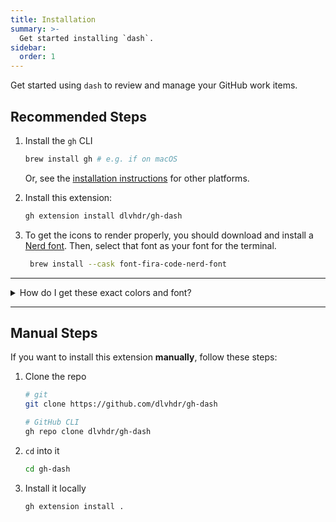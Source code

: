 ```yaml
---
title: Installation
summary: >-
  Get started installing `dash`.
sidebar:
  order: 1
---
```


Get started using `dash` to review and manage your GitHub work items.

## Recommended Steps

1. Install the `gh` CLI

   ```bash
   brew install gh # e.g. if on macOS
   ```

   Or, see the [installation instructions][01] for other platforms.

2. Install this extension:

   ```sh
   gh extension install dlvhdr/gh-dash
   ```

3. To get the icons to render properly, you should download and install a [Nerd font][02]. Then,
   select that font as your font for the terminal.

   ```bash
    brew install --cask font-fira-code-nerd-font
   ```

---

<details>
<summary>How do I get these exact colors and font?</summary>
The screenshots in this documentation use [Alacritty][n01] with the
[tokyonight theme][n02] and the [Fira Code][n03] Nerd Font. For the full setup,
see [these dotfiles][n04].

[n01]: https://github.com/alacritty/alacritty
[n02]: https://github.com/folke/tokyonight.nvim
[n03]: https://github.com/ryanoasis/nerd-fonts/tree/master/patched-fonts/FiraCode
[n04]: https://github.com/dlvhdr/dotfiles

</details>

---

## Manual Steps

If you want to install this extension **manually**, follow these steps:

1. Clone the repo

   ```bash
   # git
   git clone https://github.com/dlvhdr/gh-dash

   # GitHub CLI
   gh repo clone dlvhdr/gh-dash
   ```

2. `cd` into it

   ```bash
   cd gh-dash
   ```

3. Install it locally

   ```bash
   gh extension install .
   ```

[01]: https://github.com/cli/cli#installation
[02]: https://www.nerdfonts.com/
